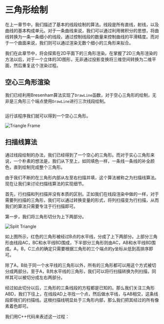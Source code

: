 # 三角形绘制

在上一章节中，我们描述了基本的线段绘制的算法。线段是所有直线，射线，以及曲线的基本构成单元。对于一条曲线来说，我们可以通过利用微积分的思想，将曲线转换为一条一条细小的线段，通过控制线段的数量来控制曲线的平滑精度。而对于一个曲面来说，我们则可以通过渲染无数个细小的三角形来拟合。

我们在此章节中，将会探索在2D平面下的三角形渲染。在掌握了2D三角形渲染的方法以后，对于一个立体的3D图形，无非通过投影变换将三维空间转换为二维平面，然后重复这个渲染过程。

## 空心三角形渲染

我们已经利用Bresenham算法实现了`DrawLine`函数，对于空心三角形的绘制，无非是三角形三个端点使用`DrawLine`进行三次线段绘制。

```cc
```

运行该程序我们就可以得到一个空心三角形。

![](code/03-triangle/triangle-frame.png "Triangle Frame")

## 扫描线算法

通过线段绘制的办法，我们已经得到了一个空心的三角形。而对于实心三角形来说，一个朴素的想法是，我们从下至上，如同填色一样，一条线一条线的补全颜色，直到绘制完成整个三角形。

由于我们不断的在三角形内部从左至右扫描并填，这个算法被称之为扫描线算法。现在让我们来讨论扫描线算法的实现细节。

首先，行扫描和列扫描并没有本质的区别。正如我们在线段渲染中做的一样，对于需要列扫描的三角形，我们可以通过转换变量的形式，将列扫描变为行扫描，从而我们的算法只需要专注于行扫描即可。

第一步，我们将三角形切分为上下两部分。

![](code/03-triangle/split-triangle.png "Split Triangle")

如上图所示，红色的三角形被经过B点的水平线，分成了上下两部分。上部分三角形由线段AC，BC和水平线BD围成，下半部分三角形则由AC，AB和水平线BD围成。A，B，C三点的确定只需要根据三角形的三个端点的y坐标从低到高排序即可。
 
除了A，B处于同一个水平线的三角形以外，所有的三角形都可以用这个方式被切分成两部分。至于A，B共水平线的三角形，我们可以将行扫描转换为列扫描，同样其可以被切分成左右两部分。
 
 经过如此切分以后，三角形的三条线段的方程都是已知的。那么我们关注三角形ABD，我们下往上，在线段AD上寻找一个点，然后做水平线，与AB相交，这条线段即我们的扫描线。这根扫描线明显处于三角形内部，那么我们把其经过的所有像素着色即可。

我们用C++代码来表述这一过程：


